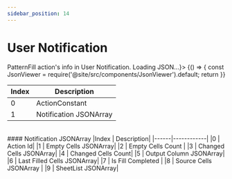 ```yaml
---
sidebar_position: 14
---
```



# User Notification

<Tabs>
<TabItem value="patternFill" label="Pattern Fill">
PatternFill action's info in User Notification.
<BrowserOnly fallback={<div>Loading JSON...</div>}>
{() => {
    const JsonViewer = require('@site/src/components/JsonViewer').default;
    return <JsonViewer data={{
        "USER_NOTIFICATION": [
        [
            614,
            [
                [
                    199,
                    [],
                    0,
                    [
                        [
                            {
                                "sc": 2,
                                "er": 29,
                                "ec": 2,
                                "sr": 29
                            }
                        ]
                    ],
                    1,
                    [
                        [
                            {
                                "sc": 2,
                                "er": 29,
                                "ec": 2,
                                "sr": 28
                            }
                        ]
                    ],
                    [
                        [
                            {
                                "sc": 2,
                                "er": 29,
                                "ec": 2,
                                "sr": 29
                            }
                        ]
                    ],
                    true,
                    [
                        [
                            {
                                "sc": 2,
                                "er": 28,
                                "ec": 2,
                                "sr": 28
                            }
                        ]
                    ],
                    [
                        [
                            "0#"
                        ]
                    ]
                ]
            ]
        ]
    ]
    }} />
    }}
</BrowserOnly>

<br/>

|Index | Description|
|------|------------|
|0 | ActionConstant|
|1 | Notification JSONArray|

<br/>
#### Notification JSONArray
|Index | Description|
|------|------------|
|0 | Action Id|
|1 | Empty Cells JSONArray|
|2 | Empty Cells Count |
|3 | Changed Cells JSONArray|
|4 | Changed Cells Count|
|5 | Output Column JSONArray|
|6 | Last Filled Cells JSONArray|
|7 | Is Fill Completed |
|8 | Source Cells JSONArray |
|9 | SheetList JSONArray|
</TabItem>
</Tabs>
